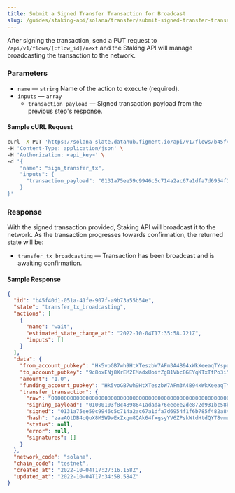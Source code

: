 ```yaml
---
title: Submit a Signed Transfer Transaction for Broadcast
slug: /guides/staking-api/solana/transfer/submit-signed-transfer-transaction
---
```


After signing the transaction, send a PUT request to `/api/v1/flows/[:flow_id]/next` and the Staking API will manage broadcasting the transaction to the network.

### Parameters

- `name` &mdash; `string` Name of the action to execute (required).
- `inputs` &mdash; `array`
  - `transaction_payload` &mdash; Signed transaction payload from the previous step's response.

#### Sample cURL Request

```bash {5-8}
curl -X PUT 'https://solana-slate.datahub.figment.io/api/v1/flows/b45f40d1-051a-41fe-907f-a9b73a55b54e/next' \
-H 'Content-Type: application/json' \
-H 'Authorization: <api_key>' \
-d '{
    "name": "sign_transfer_tx",
    "inputs": {
      "transaction_payload": "0131a75ee59c9946c5c714a2ac67a1dfa7d6954f1f6b785f482a84215270ccc8428b112c6e0532f995d08338d6eb546b785f409a8ba9c289e378db3749e88c440601000103f8c4898641adada76eeeee2de872d931bc58bfb2ce5b79734e32808cc501a5347fdda76b682402ecb38e705b77d7eee793c587b6294a461c14ad89e7e161ade50000000000000000000000000000000000000000000000000000000000000000ecf65dc056903c93ef0555d52d65d355390c99d9e57176f8cdc859a87f0dfaf401020200010c0200000000ca9a3b00000000"
    }
}'
```

### Response

With the signed transaction provided, Staking API will broadcast it to the network. As the transaction progresses towards confirmation, the returned state will be:

- `transfer_tx_broadcasting` &mdash; Transaction has been broadcast and is awaiting confirmation.

#### Sample Response

```json {3}
{
  "id": "b45f40d1-051a-41fe-907f-a9b73a55b54e",
  "state": "transfer_tx_broadcasting",
  "actions": [
    {
      "name": "wait",
      "estimated_state_change_at": "2022-10-04T17:35:58.721Z",
      "inputs": []
    }
  ],
  "data": {
    "from_account_pubkey": "Hk5voGB7wh9HtXTeszbW7AFm3A4B94xWkXeeaqTYspqy",
    "to_account_pubkey": "9c8oxENj8XrEM2EMadxUoifZgB1Vbc8GEYqKTxTfPo3i",
    "amount": "1.0",
    "funding_account_pubkey": "Hk5voGB7wh9HtXTeszbW7AFm3A4B94xWkXeeaqTYspqy",
    "transfer_transaction": {
      "raw": "010000000000000000000000000000000000000000000000000000000000000000000000000000000000000000000000000000000000000000000000000000000001000103f8c4898641adada76eeeee2de872d931bc58bfb2ce5b79734e32808cc501a5347fdda76b682402ecb38e705b77d7eee793c587b6294a461c14ad89e7e161ade50000000000000000000000000000000000000000000000000000000000000000ecf65dc056903c93ef0555d52d65d355390c99d9e57176f8cdc859a87f0dfaf401020200010c0200000000ca9a3b00000000",
      "signing_payload": "01000103f8c4898641adada76eeeee2de872d931bc58bfb2ce5b79734e32808cc501a5347fdda76b682402ecb38e705b77d7eee793c587b6294a461c14ad89e7e161ade50000000000000000000000000000000000000000000000000000000000000000ecf65dc056903c93ef0555d52d65d355390c99d9e57176f8cdc859a87f0dfaf401020200010c0200000000ca9a3b00000000",
      "signed": "0131a75ee59c9946c5c714a2ac67a1dfa7d6954f1f6b785f482a84215270ccc8428b112c6e0532f995d08338d6eb546b785f409a8ba9c289e378db3749e88c440601000103f8c4898641adada76eeeee2de872d931bc58bfb2ce5b79734e32808cc501a5347fdda76b682402ecb38e705b77d7eee793c587b6294a461c14ad89e7e161ade50000000000000000000000000000000000000000000000000000000000000000ecf65dc056903c93ef0555d52d65d355390c99d9e57176f8cdc859a87f0dfaf401020200010c0200000000ca9a3b00000000",
      "hash": "zaaAQtDB4oQuX8MSW9wExZxgm8QAk64fxgsyYV6ZPskWtdHtdQYT8vmuwKdqRyoVfecm8EsAC4XQ3eczjXbzX17",
      "status": null,
      "error": null,
      "signatures": []
    }
  },
  "network_code": "solana",
  "chain_code": "testnet",
  "created_at": "2022-10-04T17:27:16.158Z",
  "updated_at": "2022-10-04T17:34:58.584Z"
}
```
